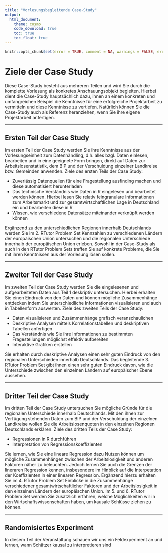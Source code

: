 ```yaml
---
title: "Vorlesungsbegleitende Case-Study"
output: 
  html_document:
    theme: cosmo
    code_download: true
    toc: true
    toc_float: true
---
```


```r
knitr::opts_chunk$set(error = TRUE, comment = NA, warnings = FALSE, errors = FALSE, messages = FALSE, tidy = FALSE, echo = FALSE)
```

# Ziele der Case Study

Diese Case-Study besteht aus mehreren Teilen und wird Sie durch die komplette Vorlesung als konkretes Anschauungsobjekt begleiten. Hierbei dient die Case-Study hauptsächlich dazu, ihnen an einem konkreten und umfangreichen Beispiel die Kenntnisse für eine erfolgreiche Projektarbeit zu vermitteln und diese Kenntnisse zu vertiefen. Natürlich können Sie die Case-Study auch als Referenz heranziehen, wenn Sie ihre eigene Projektarbeit anfertigen. 

---

## Ersten Teil der Case Study

Im ersten Teil der Case Study werden Sie ihre Kenntnisse aus der Vorlesungseinheit zum Datenhändling, d.h. alles bzgl. Daten einlesen, bearbeiten und in eine geeignete Form bringen, direkt auf Daten zur Arbeitslosenstatistik, dem BIP und der Verschuldung einzelner Landkreise bzw. Gemeinden anwenden. Ziele des ersten Teils der Case Study:

- Zuverlässig Datenquellen für eine Fragestellung ausfinding machen und diese automatisiert herunterladen 
- Das technische Verständnis wie Daten in R eingelesen und bearbeitet werden können. Hierbei lesen Sie relativ feingranulare Informationen zum Arbeitsmarkt und zur gesamtwirtschaftlichen Lage in Deutschland ein und bearbeiten diese in R
- Wissen, wie verschiedene Datensätze miteinander verknüpft werden können

Ergänzend zu den unterschiedlichen Regionen innerhalb Deutschlands werden Sie im 2. RTutor Problem Set Kennzahlen zu verschiedenen Ländern der europäischen Union untersuchen und die regionalen Unterschiede innerhalb der europäischen Union erleben. Sowohl in der Case-Study als auch in den RTutor Problem Sets treffen Sie auf konkrete Probleme, die Sie mit ihren Kenntnissen aus der Vorlesung lösen sollen.

---

## Zweiter Teil der Case Study

Im zweiten Teil der Case Study werden Sie die eingelesenen und aufgearbeiteten Daten aus Teil 1 deskriptiv untersuchen. Hierbei erhalten Sie einen Eindruck von den Daten und können mögliche Zusammenhänge entdecken indem Sie unterschiedliche Informationen visualisieren und auch in Tabellenform auswerten. Ziele des zweiten Teils der Case Study:

- Daten visualisieren und Zusämmenhänge grafisch veranschaulichen 
- Deskriptive Analysen mittels Korrelationstabellen und deskriptiven Tabellen anfertigen
- Das Verständnis wie Sie ihre Informationen zu bestimmten Fragestellungen möglichst effektiv aufbereiten
- Interaktive Grafiken erstellen

Sie erhalten durch deskriptive Analysen einen sehr guten Eindruck von den regionalen Unterschieden innerhalb Deutschlands. Das begleitende 3. RTutor Problem Set gibt ihnen einen sehr guten Eindruck davon, wie die Unterschiede zwischen den einzelnen Ländern auf europäischer Ebene aussehen. 

---

## Dritter Teil der Case Study

Im dritten Teil der Case Study untersuchen Sie mögliche Gründe für die regionalen Unterschiede innerhalb Deutschlands. Mit den ihnen zur Verfügung stehenden Daten zum BIP und der Verschuldung der einzelnen Landkreise wollen Sie die Arbeitslosenquoten in den einzelnen Regionen Deutschlands erklären. Ziele des dritten Teils der Case Study:

- Regressionen in R durchführen
- Interpretation von Regressionskoeffizienten

Sie lernen, wie Sie eine lineare Regression dazu Nutzen können um mögliche Zusammenhängen zwischen der Arbeitslosigkeit und anderen Faktoren näher zu beleuchten. Jedoch lernen Sie auch die Grenzen der lineraren Regression kennen, insbesondere im Hinblick auf die Interpetation der Koeffizienten in einer linearen Regression. Ergänzend hierzu erhalten Sie im 4. RTutor Problem Set Einblicke in die Zusammenhänge verschiedener gesamtwirtschaftlicher Faktoren und der Arbeitslosigkeit in den einzelnen Ländern der europäischen Union. Im 5. und 6. RTutor Problem Set werden Sie zusätzlich erfahren, welche Möglichkeiten wir in den Wirtschaftswissenschaften haben, um kausale Schlüsse ziehen zu können.

---

## Randomisiertes Experiment

In diesem Teil der Veranstaltung schauen wir uns ein Feldexperiment an und lernen, wann Schätzer kausal zu interpretieren sind

